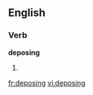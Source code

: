 
==English==

===Verb===
'''deposing'''

# {{present participle of|[[depose]]}}

[[fr:deposing]]
[[vi:deposing]]